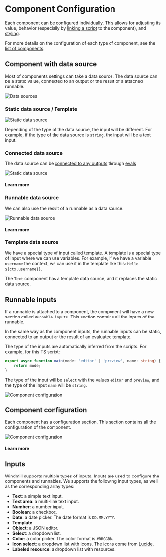 
# Component Configuration

Each component can be configured individually. This allows for adjusting its value, behavior (especially by [linking a script](../2_connecting_components/index.mdx) to the component), and [styling](../4_app_configuration_settings/4_app_styling.mdx).

For more details on the configuration of each type of component, see the [list of components](./1_app_component_library.mdx).

<div className="grid grid-cols-2 gap-2 my-4">
	<DocCard
		title="Component Library"
		description="Find out the type of the data source of a component in the component library."
		href="/docs/apps/app_configuration_settings/app_component_library"
		color="orange"
	/>
</div>

## Component with data source

Most of components settings can take a data source. The data source can be a static value, connected to an output or the result of a attached runnable.

![Data sources](../../assets/apps/inputs/data_sources.png 'Data sources')

### Static data source / Template

![Static data source](../../assets/apps/inputs/static-data-source.png.webp)

Depending of the type of the data source, the input will be different. For example, if the type of the data source is `string`, the input will be a text input.

### Connected data source

The data source can be [connected to any outputs](../2_connecting_components/index.mdx) through [evals](../3_app-runnable-panel.mdx#evals)

![Static data source](../../assets/apps/0_app_editor/connect_component.png.webp)

#### Learn more

<div className="grid grid-cols-2 gap-6 mb-4">
	<DocCard
		color="orange"
		title="Connecting Components"
		description="The strength of Windmill's app editor is the ability to connect everything together."
		href="/docs/apps/connecting_components"
	/>
</div>

### Runnable data source

We can also use the result of a runnable as a data source.

![Runnable data source](../../assets/apps/inputs/defined-runnable-data-source.png.webp)

#### Learn more

<div className="grid grid-cols-2 gap-2 my-4">
	<DocCard
		title="Connecting Components"
		description="Learn how to configure the triggers of the runnable."
		href="/docs/apps/app-runnable-panel#runnable-configuration"
		color="orange"
	/>
</div>

### Template data source

We have a special type of input called template. A template is a special type of input where we can use variables. For example, if we have a variable `username` the context, we can use it in the template like this: `Hello ${ctx.username}}`.

The `Text` component has a template data source, and it replaces the static data source.

## Runnable inputs

If a runnable is attached to a component, the component will have a new section called `Runnable inputs`. This section contains all the inputs of the runnable.

In the same way as the component inputs, the runnable inputs can be static, connected to an output or the result of an evaluated template.

The type of the inputs are automatically inferred from the scripts. For example, for this TS script:

```ts
export async function main(mode: 'editor' | 'preview', name: string) {
	return mode;
}
```

The type of the input will be `select` with the values `editor` and `preview`, and the type of the input `name` will be `string`.

![Component configuration](../../assets/apps/inputs/runnable_inputs.png.webp)

## Component configuration

Each component has a configuration section. This section contains all the configuration of the component.

![Component configuration](../../assets/apps/inputs/component-configuration.png.webp)

#### Learn more

<div className="grid grid-cols-2 gap-2 my-4">
	<DocCard
		title="Component Library"
		description="Find out the configuration of each component in the component library."
		href="/docs/apps/app_configuration_settings/app_component_library"
		color="orange"
	/>
</div>

## Inputs

Windmill supports multiple types of inputs. Inputs are used to configure the components and runnables.
We supports the following input types, as well as the corresponding array types:

- **Text**: a simple text input.
- **Text area**: a multi-line text input.
- **Number**: a number input.
- **Boolean**: a checkbox.
- **Date**: a date picker. The date format is `DD.MM.YYYY`.
- **Template**
- **Object**: a JSON editor.
- **Select**: a dropdown list.
- **Color**: a color picker. The color format is `#RRGGBB`.
- **Icon select**: a dropdown list with icons. The icons come from [Lucide](https://lucide.dev/).
- **Labeled resource**: a dropdown list with resources.

